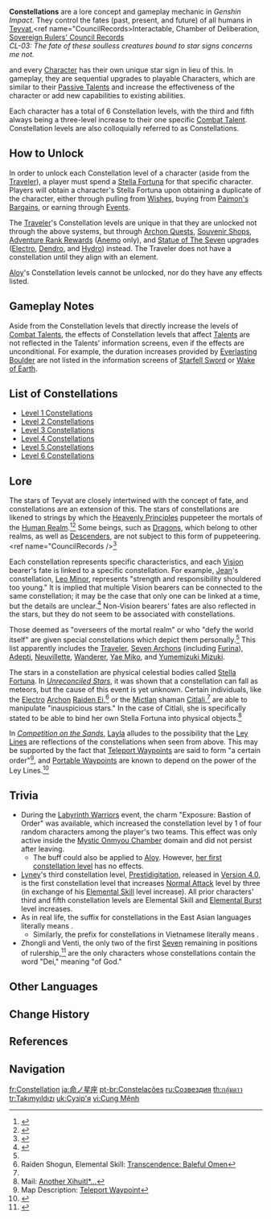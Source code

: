 {{CustomTabs
|tab1 = Overview
|tab2 = Level List
|tab3 = List
|tab4 = Gallery
}}
{{See also|Talents|Stella Fortuna}}
{{Terminology Infobox
|image        = Constellation Menu.png
|type         = Combat
|type2        = Game Systems
|type3        = Lore
}}
'''Constellations''' are a lore concept and gameplay mechanic in ''Genshin Impact''. They control the fates (past, present, and future) of all humans in [[Teyvat]],<ref name="CouncilRecords>Interactable, Chamber of Deliberation, [[Chamber of Deliberation##Chamber_of_Deliberation:_Sovereign_Rulers'_Council_Records_2|Sovereign Rulers' Council Records]]<br>''CL-03: The fate of these soulless creatures bound to star signs concerns me not.''</ref> and every [[Character]] has their own unique star sign in lieu of this. In gameplay, they are sequential upgrades to playable Characters, which are similar to their [[Passive Talent]]s and increase the effectiveness of the character or add new capabilities to existing abilities.

Each character has a total of 6 Constellation levels, with the third and fifth always being a three-level increase to their one specific [[Combat Talent]]. Constellation levels are also colloquially referred to as Constellations.

==How to Unlock==
In order to unlock each Constellation level of a character (aside from the [[Traveler]]), a player must spend a [[Stella Fortuna]] for that specific character. Players will obtain a character's Stella Fortuna upon obtaining a duplicate of the character, either through pulling from [[Wishes]], buying from [[Paimon's Bargains]], or earning through [[Events]].

The [[Traveler]]'s Constellation levels are unique in that they are unlocked not through the above systems, but through [[Archon Quests]], [[Souvenir Shop]]s, [[Adventure Rank#Adventurers.27 Guild Rewards|Adventure Rank Rewards]] ([[Traveler (Anemo)|Anemo]] only), and [[Statue of The Seven]] upgrades ([[Traveler (Electro)|Electro]], [[Traveler (Dendro)|Dendro]], and [[Traveler (Hydro)|Hydro]]) instead. The Traveler does not have a constellation until they align with an element.

[[Aloy]]'s Constellation levels cannot be unlocked, nor do they have any effects listed.

==Gameplay Notes==
Aside from the Constellation levels that directly increase the levels of [[Combat Talent]]s, the effects of Constellation levels that affect [[Talents]] are not reflected in the Talents' information screens, even if the effects are unconditional. For example, the duration increases provided by [[Everlasting Boulder]] are not listed in the information screens of [[Starfell Sword]] or [[Wake of Earth]].

==List of Constellations==
{{Main|Constellation/List}}
* [[:Category:Level 1 Constellations|Level 1 Constellations]]
* [[:Category:Level 2 Constellations|Level 2 Constellations]]
* [[:Category:Level 3 Constellations|Level 3 Constellations]]
* [[:Category:Level 4 Constellations|Level 4 Constellations]]
* [[:Category:Level 5 Constellations|Level 5 Constellations]]
* [[:Category:Level 6 Constellations|Level 6 Constellations]]

==Lore==
The stars of Teyvat are closely intertwined with the concept of fate, and constellations are an extension of this. The stars of constellations are likened to strings by which the [[Heavenly Principles]] puppeteer the mortals of the [[Human Realm]].<ref name=LWatUF>{{Ref/Book|The Little Witch and the Undying Fire#Vol. 2}}</ref><ref name="Citlali">{{Ref/VO|Citlali}}</ref> Some beings, such as [[Dragons]], which belong to other realms, as well as [[Descenders]], are not subject to this form of puppeteering.<ref name="CouncilRecords /><ref name="Neuvillette">{{Ref/CS|Neuvillette|Character Story 5}}</ref>

Each constellation represents specific characteristics, and each [[Vision]] bearer's fate is linked to a specific constellation. For example, [[Jean]]'s constellation, [[Leo Minor]], represents "strength and responsibility shouldered too young." It is implied that multiple Vision bearers can be connected to the same constellation; it may be the case that only one can be linked at a time, but the details are unclear.<ref name="Mona">{{Ref/VO|Mona}}</ref> Non-Vision bearers' fates are also reflected in the stars, but they do not seem to be associated with constellations.

Those deemed as "overseers of the mortal realm" or who "defy the world itself" are given special constellations which depict them personally.<ref name="Neuvillette" /> This list apparently includes the [[Traveler]], [[The Seven|Seven Archons]] (including [[Furina]]), [[Adepti]], [[Neuvillette]], [[Wanderer]], [[Yae Miko]], and [[Yumemizuki Mizuki]].

The stars in a constellation are physical celestial bodies called [[Stella Fortuna]]. In ''[[Unreconciled Stars]]'', it was shown that a constellation can fall as meteors, but the cause of this event is yet unknown. Certain individuals, like the [[Electro]] [[Archon]] [[Raiden Ei]],<ref>Raiden Shogun, Elemental Skill: [[Transcendence: Baleful Omen]]</ref> or the [[Mictlan]] shaman [[Citlali]],<ref name="Citlali" /> are able to manipulate "inauspicious stars." In the case of Citlali, she is specifically stated to be able to bind her own Stella Fortuna into physical objects.<ref>Mail: [[Mail/Another_Xihuitl*..._(2025-01-20)|Another Xihuitl*...]]</ref>

In ''[[Competition on the Sands]]'', [[Layla]] alludes to the possibility that the [[Ley Lines]] are reflections of the constellations when seen from above. This may be supported by the fact that [[Teleport Waypoints]] are said to form "a certain order"<ref>Map Description: [[Teleport Waypoint]]</ref>, and [[Portable Waypoint]]s are known to depend on the power of the Ley Lines.<ref>{{Ref/Item|Portable Waypoint}}</ref>

==Trivia==
* During the [[Labyrinth Warriors]] event, the charm "Exposure: Bastion of Order" was available, which increased the constellation level by 1 of four random characters among the player's two teams. This effect was only active inside the [[Mystic Onmyou Chamber]] domain and did not persist after leaving.
** The buff could also be applied to [[Aloy]]. However, [[Star of Another World (1)|her first constellation level]] has no effects.
* [[Lyney]]'s third constellation level, [[Prestidigitation]], released in [[Version/4.0|Version 4.0]], is the first constellation level that increases [[Normal Attack]] level by three (in exchange of his [[Elemental Skill]] level increase). All prior characters' third and fifth constellation levels are Elemental Skill and [[Elemental Burst]] level increases.
* As in real life, the suffix for constellations in the East Asian languages literally means {{Lang|"seat"|zh=座|zh_rm=zuò|ja=座|ja_rm=za|ko=자리|ko_rm=jari|sort=zh,ja,ko}}.
** Similarly, the prefix for constellations in Vietnamese literally means {{Lang|"palace"|vi={{tt|cung|宫}}}}.
* Zhongli and Venti, the only two of the first [[The Seven|Seven]] remaining in positions of rulership,<ref>{{Ref/CS|Zhongli|5|note=Altered Version}}</ref> are the only characters whose constellations contain the word "Dei," meaning "of God."

==Other Languages==
{{Other Languages
|en       = Constellation
|zhs      = 命之座
|zhs_rm   = Mìng zhī Zuò
|zht      = 命之座
|zht_rm   = Mìng zhī Zuò
|zh_tl    = Constellation of Fate
|ja       = 命ノ星座
|ja_rm    = Inochi no Seiza
|ja_tl    = Constellation of Fate
|ko       = {{tt|운명|運命}}의 자리
|ko_rm    = Unmyeong-ui Jari
|ko_tl    = Constellation of Fate
|es       = Constelación
|es_tl    = Constellation
|fr       = Constellation
|ru       = Созвездие
|ru_tl    = Constellation
|th       = กลุ่มดาว
|th_rm    = Klum dao
|th_tl    = Constellation
|vi       = {{tt|Cung|宮}} {{tt|Mệnh|命}}
|vi_tl    = Constellation of Life
|de       = Sternbild
|de_tl    = Constellation
|id       = Konstelasi
|id_tl    = Constellation
|pt       = Constelação
|pt_tl    = Constellation
|tr       = Takımyıldız
|tr_tl    = Constellation
|it       = Costellazione
|it_tl    = Constellation
}}

==Change History==
{{Change History|1.0}}

==References==
{{Reflist}}

==Navigation==
{{Combat Navbox}}
{{Lore Navbox|Terminology}}
{{Constellation Navbox}}
[[Category:Constellations| ]]

[[fr:Constellation]]
[[ja:命ノ星座]]
[[pt-br:Constelações]]
[[ru:Созвездия]]
[[th:กลุ่มดาว]]
[[tr:Takımyıldızı]]
[[uk:Сузір'я]]
[[vi:Cung Mệnh]]